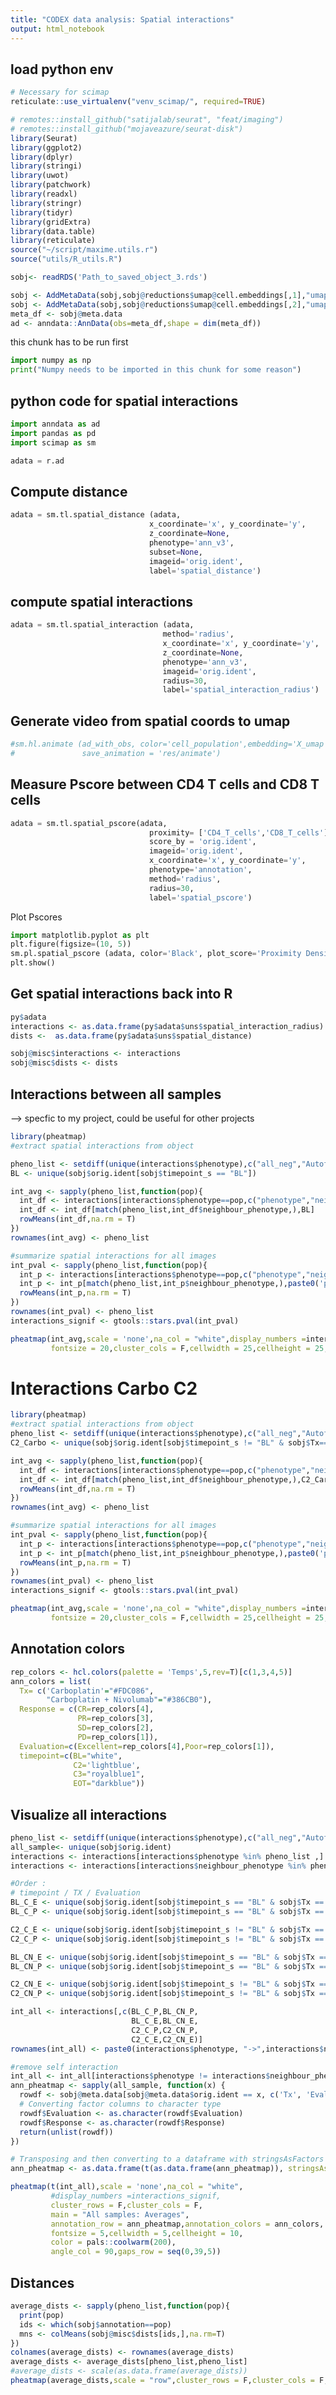 ```yaml
---
title: "CODEX data analysis: Spatial interactions"
output: html_notebook
---
```



## load python env
```r
# Necessary for scimap
reticulate::use_virtualenv("venv_scimap/", required=TRUE)
```

```r
# remotes::install_github("satijalab/seurat", "feat/imaging")
# remotes::install_github("mojaveazure/seurat-disk")
library(Seurat)
library(ggplot2)
library(dplyr)
library(stringi)
library(uwot)
library(patchwork)
library(readxl)
library(stringr)
library(tidyr)
library(gridExtra)
library(data.table)
library(reticulate)
source("~/script/maxime.utils.r")
source("utils/R_utils.R")
```

```r
sobj<- readRDS('Path_to_saved_object_3.rds')
```

```r
sobj <- AddMetaData(sobj,sobj@reductions$umap@cell.embeddings[,1],"umap_1")
sobj <- AddMetaData(sobj,sobj@reductions$umap@cell.embeddings[,2],"umap_2")
meta_df <- sobj@meta.data
ad <- anndata::AnnData(obs=meta_df,shape = dim(meta_df))
```

this chunk has to be run first
```python
import numpy as np
print("Numpy needs to be imported in this chunk for some reason")
```

## python code for spatial interactions
```python
import anndata as ad
import pandas as pd
import scimap as sm

adata = r.ad
```
## Compute distance
```python
adata = sm.tl.spatial_distance (adata,
                               x_coordinate='x', y_coordinate='y',
                               z_coordinate=None,
                               phenotype='ann_v3',
                               subset=None,
                               imageid='orig.ident',
                               label='spatial_distance')
```

## compute spatial interactions
```python
adata = sm.tl.spatial_interaction (adata, 
                                  method='radius', 
                                  x_coordinate='x', y_coordinate='y', 
                                  z_coordinate=None, 
                                  phenotype='ann_v3', 
                                  imageid='orig.ident', 
                                  radius=30, 
                                  label='spatial_interaction_radius')
```

## Generate video from spatial coords to umap
```python
#sm.hl.animate (ad_with_obs, color='cell_population',embedding='X_umap',x_coordinate='x', y_coordinate='y',subset=['P02_BL'],figsize=(20,20),n_frames=500,final_frame=20,alpha=0.5,watermark=False,
#               save_animation = 'res/animate')
```

## Measure Pscore between CD4 T cells and CD8 T cells
```python
adata = sm.tl.spatial_pscore(adata,
                               proximity= ['CD4_T_cells','CD8_T_cells'],
                               score_by = 'orig.ident',
                               imageid='orig.ident', 
                               x_coordinate='x', y_coordinate='y', 
                               phenotype='annotation',
                               method='radius',
                               radius=30,
                               label='spatial_pscore')
```

Plot Pscores
```python
import matplotlib.pyplot as plt
plt.figure(figsize=(10, 5))
sm.pl.spatial_pscore (adata, color='Black', plot_score='Proximity Density')
plt.show()
```

## Get spatial interactions back into R
```r
py$adata
interactions <- as.data.frame(py$adata$uns$spatial_interaction_radius)
dists <-  as.data.frame(py$adata$uns$spatial_distance)

sobj@misc$interactions <- interactions
sobj@misc$dists <- dists
```

## Interactions between all samples
--> specfic to my project, could be useful for other projects
```r
library(pheatmap)
#extract spatial interactions from object

pheno_list <- setdiff(unique(interactions$phenotype),c("all_neg","Autofluo","other"))
BL <- unique(sobj$orig.ident[sobj$timepoint_s == "BL"])

int_avg <- sapply(pheno_list,function(pop){
  int_df <- interactions[interactions$phenotype==pop,c("phenotype","neighbour_phenotype",BL)]
  int_df <- int_df[match(pheno_list,int_df$neighbour_phenotype,),BL]
  rowMeans(int_df,na.rm = T)
})
rownames(int_avg) <- pheno_list

#summarize spatial interactions for all images
int_pval <- sapply(pheno_list,function(pop){
  int_p <- interactions[interactions$phenotype==pop,c("phenotype","neighbour_phenotype",paste0('pvalue_',BL))]
  int_p <- int_p[match(pheno_list,int_p$neighbour_phenotype,),paste0('pvalue_',BL)]
  rowMeans(int_p,na.rm = T)
})
rownames(int_pval) <- pheno_list
interactions_signif <- gtools::stars.pval(int_pval)

pheatmap(int_avg,scale = 'none',na_col = "white",display_numbers =interactions_signif, cluster_rows = F,main = "All samples: Averages BL",
         fontsize = 20,cluster_cols = F,cellwidth = 25,cellheight = 25,color = hcl.colors(palette = "Blue-Red 2",200),angle_col = 45,breaks = seq(-1,1,0.01))

```

# Interactions Carbo C2
```r
library(pheatmap)
#extract spatial interactions from object
pheno_list <- setdiff(unique(interactions$phenotype),c("all_neg","Autofluo","other"))
C2_Carbo <- unique(sobj$orig.ident[sobj$timepoint_s != "BL" & sobj$Tx=="Carboplatin"])

int_avg <- sapply(pheno_list,function(pop){
  int_df <- interactions[interactions$phenotype==pop,c("phenotype","neighbour_phenotype",C2_Carbo)]
  int_df <- int_df[match(pheno_list,int_df$neighbour_phenotype,),C2_Carbo]
  rowMeans(int_df,na.rm = T)
})
rownames(int_avg) <- pheno_list

#summarize spatial interactions for all images
int_pval <- sapply(pheno_list,function(pop){
  int_p <- interactions[interactions$phenotype==pop,c("phenotype","neighbour_phenotype",paste0('pvalue_',C2_Carbo))]
  int_p <- int_p[match(pheno_list,int_p$neighbour_phenotype,),paste0('pvalue_',C2_Carbo)]
  rowMeans(int_p,na.rm = T)
})
rownames(int_pval) <- pheno_list
interactions_signif <- gtools::stars.pval(int_pval)

pheatmap(int_avg,scale = 'none',na_col = "white",display_numbers =interactions_signif, cluster_rows = F,main = "Carboplatin: Averages C2",
         fontsize = 20,cluster_cols = F,cellwidth = 25,cellheight = 25,color = hcl.colors(palette = "Blue-Red 2",200),angle_col = 45,breaks = seq(-1,1,0.01))

```

## Annotation colors
```r
rep_colors <- hcl.colors(palette = 'Temps',5,rev=T)[c(1,3,4,5)]
ann_colors = list(
  Tx= c('Carboplatin'="#FDC086",
        "Carboplatin + Nivolumab"="#386CB0"),
  Response = c(CR=rep_colors[4],
               PR=rep_colors[3],
               SD=rep_colors[2],
               PD=rep_colors[1]),
  Evaluation=c(Excellent=rep_colors[4],Poor=rep_colors[1]),
  timepoint=c(BL="white",
              C2='lightblue',
              C3="royalblue1",
              EOT="darkblue"))
```

## Visualize all interactions
```r
pheno_list <- setdiff(unique(interactions$phenotype),c("all_neg","Autofluo","other"))
all_sample<- unique(sobj$orig.ident)
interactions <- interactions[interactions$phenotype %in% pheno_list ,]
interactions <- interactions[interactions$neighbour_phenotype %in% pheno_list ,]

#Order : 
# timepoint / TX / Evaluation 
BL_C_E <- unique(sobj$orig.ident[sobj$timepoint_s == "BL" & sobj$Tx == "Carboplatin" & sobj$Evaluation=="Excellent"])
BL_C_P <- unique(sobj$orig.ident[sobj$timepoint_s == "BL" & sobj$Tx == "Carboplatin" & sobj$Evaluation=="Poor"])

C2_C_E <- unique(sobj$orig.ident[sobj$timepoint_s != "BL" & sobj$Tx == "Carboplatin" & sobj$Evaluation=="Excellent"])
C2_C_P <- unique(sobj$orig.ident[sobj$timepoint_s != "BL" & sobj$Tx == "Carboplatin" & sobj$Evaluation=="Poor"])

BL_CN_E <- unique(sobj$orig.ident[sobj$timepoint_s == "BL" & sobj$Tx == "Carboplatin + Nivolumab" & sobj$Evaluation=="Excellent"])
BL_CN_P <- unique(sobj$orig.ident[sobj$timepoint_s == "BL" & sobj$Tx == "Carboplatin + Nivolumab" & sobj$Evaluation=="Poor"])

C2_CN_E <- unique(sobj$orig.ident[sobj$timepoint_s != "BL" & sobj$Tx == "Carboplatin + Nivolumab" & sobj$Evaluation=="Excellent"])
C2_CN_P <- unique(sobj$orig.ident[sobj$timepoint_s != "BL" & sobj$Tx == "Carboplatin + Nivolumab" & sobj$Evaluation=="Poor"])

int_all <- interactions[,c(BL_C_P,BL_CN_P,
                           BL_C_E,BL_CN_E,
                           C2_C_P,C2_CN_P,
                           C2_C_E,C2_CN_E)]
rownames(int_all) <- paste0(interactions$phenotype, "->",interactions$neighbour_phenotype)

#remove self interaction
int_all <- int_all[interactions$phenotype != interactions$neighbour_phenotype,]
ann_pheatmap <- sapply(all_sample, function(x) {
  rowdf <- sobj@meta.data[sobj@meta.data$orig.ident == x, c('Tx', 'Evaluation', 'Response', 'timepoint')][1, ]
  # Converting factor columns to character type
  rowdf$Evaluation <- as.character(rowdf$Evaluation)
  rowdf$Response <- as.character(rowdf$Response)
  return(unlist(rowdf))
})

# Transposing and then converting to a dataframe with stringsAsFactors set to FALSE
ann_pheatmap <- as.data.frame(t(as.data.frame(ann_pheatmap)), stringsAsFactors = FALSE)

pheatmap(t(int_all),scale = 'none',na_col = "white",
         #display_numbers =interactions_signif, 
         cluster_rows = F,cluster_cols = F,
         main = "All samples: Averages",
         annotation_row = ann_pheatmap,annotation_colors = ann_colors,
         fontsize = 5,cellwidth = 5,cellheight = 10,
         color = pals::coolwarm(200),
         angle_col = 90,gaps_row = seq(0,39,5))
```

## Distances 
```r
average_dists <- sapply(pheno_list,function(pop){
  print(pop)
  ids <- which(sobj$annotation==pop)
  mns <- colMeans(sobj@misc$dists[ids,],na.rm=T)
})
colnames(average_dists) <- rownames(average_dists)
average_dists <- average_dists[pheno_list,pheno_list]
#average_dists <- scale(as.data.frame(average_dists))
pheatmap(average_dists,scale = "row",cluster_rows = F,cluster_cols = F,cellwidth = 20,cellheight = 20,na_col = "white",color = rev(pals::coolwarm(100)),angle_col = 45)
```
